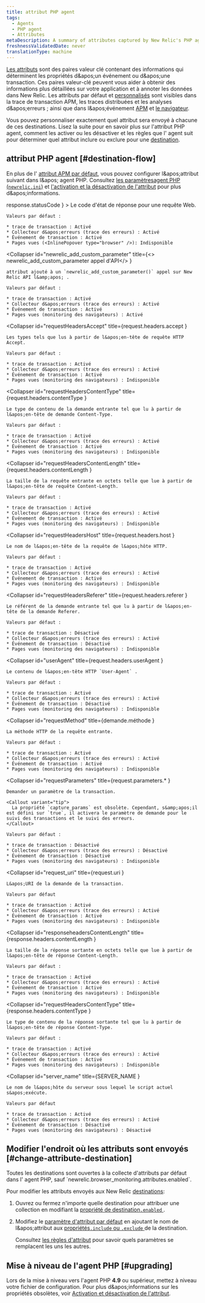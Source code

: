 ```yaml
---
title: attribut PHP agent
tags:
  - Agents
  - PHP agent
  - Attributes
metaDescription: A summary of attributes captured by New Relic's PHP agent.
freshnessValidatedDate: never
translationType: machine
---
```


[Les attributs](/docs/features/agent-attributes) sont des paires valeur clé contenant des informations qui déterminent les propriétés d&amp;apos;un événement ou d&amp;apos;une transaction. Ces paires valeur-clé peuvent vous aider à obtenir des informations plus détaillées sur votre application et à annoter les données dans New Relic. Les attributs par défaut et [personnalisés](/docs/agents/manage-apm-agents/agent-data/collect-custom-attributes) sont visibles dans la trace de transaction APM, les traces distribuées et les analyses d&amp;apos;erreurs ; ainsi que dans l&amp;apos;événement [APM](/docs/insights/explore-data/attributes/apm-default-attributes-insights) et [le navigateur](/docs/insights/explore-data/attributes/browser-default-attributes-insights#browser-attributes-table).

Vous pouvez personnaliser exactement quel attribut sera envoyé à chacune de ces destinations. Lisez la suite pour en savoir plus sur l&apos;attribut PHP agent, comment les activer ou les désactiver et les règles que l&apos; agent suit pour déterminer quel attribut inclure ou exclure pour une [destination](/docs/features/agent-attributes#destinations).

## attribut PHP agent [#destination-flow]

En plus de l&apos; [attribut APM par défaut](/docs/insights/new-relic-insights/decorating-events/apm-default-attributes-insights#transaction-defaults), vous pouvez configurer l&amp;apos;attribut suivant dans l&amp;apos; agent PHP. Consultez [les paramètresagent PHP (`newrelic.ini`)](/docs/php/php-agent-phpini-settings) et [l&apos;activation et la désactivation de l&apos;attribut](/docs/agents/php-agent/attributes/enabling-and-disabling-attributes) pour plus d&amp;apos;informations.

<CollapserGroup>
  <Collapser
    id="httpResponseCode"
    title={<InlineCode>response.statusCode</InlineCode>
    }
  >
    Le code d&apos;état de réponse pour une requête Web.

    Valeurs par défaut :

    * trace de transaction : Activé
    * Collecteur d&apos;erreurs (trace des erreurs) : Activé
    * Événement de transaction : Activé
    * Pages vues (<InlinePopover type="browser" />): Indisponible
  </Collapser>

  <Collapser
    id="newrelic_add_custom_parameter"
    title={<><InlineCode>
      newrelic_add_custom_parameter
    </InlineCode> appel d'API</>
    }
  >
    attribut ajouté à un `newrelic_add_custom_parameter()` appel sur New Relic API l&amp;apos; .

    Valeurs par défaut :

    * trace de transaction : Activé
    * Collecteur d&apos;erreurs (trace des erreurs) : Activé
    * Événement de transaction : Activé
    * Pages vues (monitoring des navigateurs) : Activé
  </Collapser>

  <Collapser
    id="requestHeadersAccept"
    title={<InlineCode>request.headers.accept</InlineCode>
    }
  >
    Les types tels que lus à partir de l&apos;en-tête de requête HTTP Accept.

    Valeurs par défaut :

    * trace de transaction : Activé
    * Collecteur d&apos;erreurs (trace des erreurs) : Activé
    * Événement de transaction : Activé
    * Pages vues (monitoring des navigateurs) : Indisponible
  </Collapser>

  <Collapser
    id="requestHeadersContentType"
    title={<InlineCode>request.headers.contentType</InlineCode>
    }
  >
    Le type de contenu de la demande entrante tel que lu à partir de l&apos;en-tête de demande Content-Type.

    Valeurs par défaut :

    * trace de transaction : Activé
    * Collecteur d&apos;erreurs (trace des erreurs) : Activé
    * Événement de transaction : Activé
    * Pages vues (monitoring des navigateurs) : Indisponible
  </Collapser>

  <Collapser
    id="requestHeadersContentLength"
    title={<InlineCode>request.headers.contentLength</InlineCode>
    }
  >
    La taille de la requête entrante en octets telle que lue à partir de l&apos;en-tête de requête Content-Length.

    Valeurs par défaut :

    * trace de transaction : Activé
    * Collecteur d&apos;erreurs (trace des erreurs) : Activé
    * Événement de transaction : Activé
    * Pages vues (monitoring des navigateurs) : Indisponible
  </Collapser>

  <Collapser
    id="requestHeadersHost"
    title={<InlineCode>request.headers.host</InlineCode>
    }
  >
    Le nom de l&apos;en-tête de la requête de l&apos;hôte HTTP.

    Valeurs par défaut :

    * trace de transaction : Activé
    * Collecteur d&apos;erreurs (trace des erreurs) : Activé
    * Événement de transaction : Activé
    * Pages vues (monitoring des navigateurs) : Indisponible
  </Collapser>

  <Collapser
    id="requestHeadersReferer"
    title={<InlineCode>request.headers.referer</InlineCode>
    }
  >
    Le référent de la demande entrante tel que lu à partir de l&apos;en-tête de la demande Referer.

    Valeurs par défaut :

    * trace de transaction : Désactivé
    * Collecteur d&apos;erreurs (trace des erreurs) : Activé
    * Événement de transaction : Désactivé
    * Pages vues (monitoring des navigateurs) : Indisponible
  </Collapser>

  <Collapser
    id="userAgent"
    title={<InlineCode>request.headers.userAgent</InlineCode>
    }
  >
    Le contenu de l&apos;en-tête HTTP `User-Agent` .

    Valeurs par défaut :

    * trace de transaction : Activé
    * Collecteur d&apos;erreurs (trace des erreurs) : Activé
    * Événement de transaction : Désactivé
    * Pages vues (monitoring des navigateurs) : Indisponible
  </Collapser>

  <Collapser
    id="requestMethod"
    title={<InlineCode>demande.méthode</InlineCode>
    }
  >
    La méthode HTTP de la requête entrante.

    Valeurs par défaut :

    * trace de transaction : Activé
    * Collecteur d&apos;erreurs (trace des erreurs) : Activé
    * Événement de transaction : Activé
    * Pages vues (monitoring des navigateurs) : Indisponible
  </Collapser>

  <Collapser
    id="requestParameters"
    title={<InlineCode>request.parameters.*</InlineCode>
    }
  >
    Demander un paramètre de la transaction.

    <Callout variant="tip">
      La propriété `capture_params` est obsolète. Cependant, s&amp;apos;il est défini sur `true`, il activera le paramètre de demande pour le suivi des transactions et le suivi des erreurs.
    </Callout>

    Valeurs par défaut :

    * trace de transaction : Désactivé
    * Collecteur d&apos;erreurs (trace des erreurs) : Désactivé
    * Événement de transaction : Désactivé
    * Pages vues (monitoring des navigateurs) : Indisponible
  </Collapser>

  <Collapser
    id="request_uri"
    title={<InlineCode>request.uri</InlineCode>
    }
  >
    L&apos;URI de la demande de la transaction.

    Valeurs par défaut

    * trace de transaction : Activé
    * Collecteur d&apos;erreurs (trace des erreurs) : Activé
    * Événement de transaction : Activé
    * Pages vues (monitoring des navigateurs) : Indisponible
  </Collapser>

  <Collapser
    id="responseheadersContentLength"
    title={<InlineCode>response.headers.contentLength</InlineCode>
    }
  >
    La taille de la réponse sortante en octets telle que lue à partir de l&apos;en-tête de réponse Content-Length.

    Valeurs par défaut :

    * trace de transaction : Activé
    * Collecteur d&apos;erreurs (trace des erreurs) : Activé
    * Événement de transaction : Activé
    * Pages vues (monitoring des navigateurs) : Indisponible
  </Collapser>

  <Collapser
    id="requestHeadersContentType"
    title={<InlineCode>response.headers.contentType</InlineCode>
    }
  >
    Le type de contenu de la réponse sortante tel que lu à partir de l&apos;en-tête de réponse Content-Type.

    Valeurs par défaut :

    * trace de transaction : Activé
    * Collecteur d&apos;erreurs (trace des erreurs) : Activé
    * Événement de transaction : Activé
    * Pages vues (monitoring des navigateurs) : Indisponible
  </Collapser>

  <Collapser
    id="server_name"
    title={<InlineCode>SERVER_NAME</InlineCode>
    }
  >
    Le nom de l&apos;hôte du serveur sous lequel le script actuel s&apos;exécute.

    Valeurs par défaut

    * trace de transaction : Activé
    * Collecteur d&apos;erreurs (trace des erreurs) : Activé
    * Événement de transaction : Désactivé
    * Pages vues (monitoring des navigateurs) : Désactivé
  </Collapser>
</CollapserGroup>

## Modifier l&apos;endroit où les attributs sont envoyés [#change-attribute-destination]

<Callout variant="tip">
  Toutes les destinations sont ouvertes à la collecte d&apos;attributs par défaut dans l&apos; agent PHP, sauf `newrelic.browser_monitoring.attributes.enabled`.
</Callout>

Pour modifier les attributs envoyés aux New Relic [destinations](/docs/apm/other-features/attributes/agent-attributes#destinations):

1. Ouvrez ou fermez n&apos;importe quelle destination pour attribuer une collection en modifiant la [propriété de destination`.enabled` ](/docs/agents/php-agent/attributes/enabling-disabling-attributes#destination-on-off).

2. Modifiez le [paramètre d&apos;attribut par défaut](#attributes) en ajoutant le nom de l&amp;apos;attribut aux [propriétés`.include` ou `.exclude` ](/docs/agents/php-agent/attributes/enabling-disabling-attributes#destination-attribute-specific)de la destination.

   Consultez [les règles d&apos;attribut](/docs/agents/php-agent/attributes/enabling-disabling-attributes#attruls) pour savoir quels paramètres se remplacent les uns les autres.

## Mise à niveau de l&apos;agent PHP [#upgrading]

Lors de la mise à niveau vers l&apos;agent PHP <DNT>**4.9**</DNT> ou supérieur, mettez à niveau votre fichier de configuration. Pour plus d&amp;apos;informations sur les propriétés obsolètes, voir [Activation et désactivation de l&apos;attribut](/docs/php/php-agent-enabling-and-disabling-attributes#deprecated).